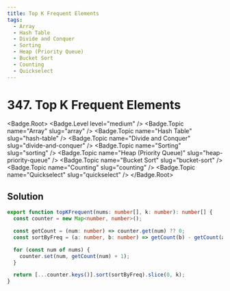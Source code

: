 ```yaml
---
title: Top K Frequent Elements
tags:
  - Array
  - Hash Table
  - Divide and Conquer
  - Sorting
  - Heap (Priority Queue)
  - Bucket Sort
  - Counting
  - Quickselect
---
```


# 347. Top K Frequent Elements

<Badge.Root>
  <Badge.Level level="medium" />
  <Badge.Topic name="Array" slug="array" />
  <Badge.Topic name="Hash Table" slug="hash-table" />
  <Badge.Topic name="Divide and Conquer" slug="divide-and-conquer" />
  <Badge.Topic name="Sorting" slug="sorting" />
  <Badge.Topic name="Heap (Priority Queue)" slug="heap-priority-queue" />
  <Badge.Topic name="Bucket Sort" slug="bucket-sort" />
  <Badge.Topic name="Counting" slug="counting" />
  <Badge.Topic name="Quickselect" slug="quickselect" />
</Badge.Root>

## Solution

```typescript filename="solution.ts" copy
export function topKFrequent(nums: number[], k: number): number[] {
  const counter = new Map<number, number>();

  const getCount = (num: number) => counter.get(num) ?? 0;
  const sortByFreq = (a: number, b: number) => getCount(b) - getCount(a);

  for (const num of nums) {
    counter.set(num, getCount(num) + 1);
  }

  return [...counter.keys()].sort(sortByFreq).slice(0, k);
}
```

<ProblemLink
  codingSite="leetcode"
  href="https://leetcode.com/problems/top-k-frequent-elements"
  title="Top K Frequent Elements"
/>
